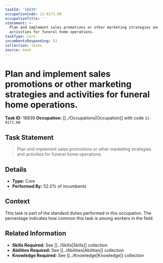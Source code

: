 ```yaml
---
taskId: '18839'
occupationCode: 11-9171.00
occupationTitle: ''
statement: >-
  Plan and implement sales promotions or other marketing strategies and
  activities for funeral home operations.
taskType: Core
incumbentsResponding: 52
collection: Tasks
source: onet
---
```

# Plan and implement sales promotions or other marketing strategies and activities for funeral home operations.

**Task ID:** 18839
**Occupation:** [[../Occupations|Occupation]] with code `11-9171.00`

## Task Statement

> Plan and implement sales promotions or other marketing strategies and activities for funeral home operations.

## Details

- **Type:** Core
- **Performed By:** 52.0% of incumbents

## Context

This task is part of the standard duties performed in this occupation. The percentage indicates how common this task is among workers in the field.

## Related Information

- **Skills Required:** See [[../Skills|Skills]] collection
- **Abilities Required:** See [[../Abilities|Abilities]] collection
- **Knowledge Required:** See [[../Knowledge|Knowledge]] collection
